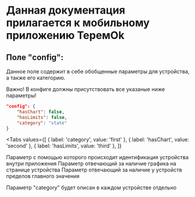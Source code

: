 # Данная документация прилагается к мобильному приложению ТеремOk

## Поле "config":
Данное поле содержит в себе обобщенные параметры для устройства, а также его категорию.

<Error>
Важно! В конфиге должны присутствовать все указаные ниже параметры!
</Error>

```json
"config": {
    "hasChart": false,
    "hasLimits": false,
    "category": "state"
}
```
<Tabs
  values={[
    { label: 'category', value: 'first' },
    { label: 'hasChart', value: 'second' },
    { label: 'hasLimits', value: 'third' },
  ]}
>
  <TabItem value="first">Параметр с помощью которого происходит идентификация устройства внутри приложения</TabItem>
  <TabItem value="second">Параметр отвечающий за наличие графика на странице устройства</TabItem>
  <TabItem value="third">Параметр отвечающий за наличие у устройств пределов главного значения</TabItem>
</Tabs>

<Warning>
Параметр "category" будет описан в каждом устройстве отдельно 
</Warning>